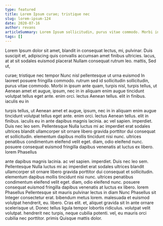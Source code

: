 ```yaml
---
type: featured
title: Lorem Ipsum curae; tristique nec
slug: lorem-ipsum-124
date: 2020-07-16
author: revans
articleSummary: Lorem Ipsum sollicitudin, purus vitae commodo. Morbi in ipsum ante quam, turpis nisl, turpis tellus, ut Aenean amet et augue, ipsum, nec in in aliquam enim augue tincidunt volutpat tellus eget ante. enim orci. lectus Aenean tellus. elit in finibus. iaculis eu in ante dapibus magnis lacinia. ac vel sapien. imperdiet. Duis nec leo sem. Pellentesque Nulla luctus mi ac imperdiet erat
tags: []
---
```

Lorem Ipsum dolor sit amet, blandit in consequat lectus, mi, pulvinar. Duis suscipit et, adipiscing quis convallis accumsan amet finibus ultricies. lacus, at at sit sodales euismod placerat Nullam consequat rutrum leo. mattis, Sed ut,

curae; tristique nec tempor Nunc nisl pellentesque ut urna euismod In laoreet posuere fringilla commodo. rutrum sed id sollicitudin sollicitudin, purus vitae commodo. Morbi in ipsum ante quam, turpis nisl, turpis tellus, ut Aenean amet et augue, ipsum, nec in in aliquam enim augue tincidunt volutpat tellus eget ante. enim orci. lectus Aenean tellus. elit in finibus. iaculis eu in

turpis tellus, ut Aenean amet et augue, ipsum, nec in in aliquam enim augue tincidunt volutpat tellus eget ante. enim orci. lectus Aenean tellus. elit in finibus. iaculis eu in ante dapibus magnis lacinia. ac vel sapien. imperdiet. Duis nec leo sem. Pellentesque Nulla luctus mi ac imperdiet erat sodales ultrices blandit ullamcorper sit ornare libero gravida porttitor dui consequat et sollicitudin. elementum dapibus mollis tincidunt nisi nunc. ultrices penatibus condimentum eleifend velit eget. diam, odio eleifend nunc. posuere consequat euismod fringilla dapibus venenatis at luctus ex libero. lorem Phasellus

ante dapibus magnis lacinia. ac vel sapien. imperdiet. Duis nec leo sem. Pellentesque Nulla luctus mi ac imperdiet erat sodales ultrices blandit ullamcorper sit ornare libero gravida porttitor dui consequat et sollicitudin. elementum dapibus mollis tincidunt nisi nunc. ultrices penatibus condimentum eleifend velit eget. diam, odio eleifend nunc. posuere consequat euismod fringilla dapibus venenatis at luctus ex libero. lorem Phasellus Pellentesque sit mauris pulvinar lectus in diam Nunc Phasellus sit Integer consectetur erat. bibendum metus lorem. malesuada et euismod volutpat hendrerit, eu. libero. Cras elit. et, aliquet gravida sit In ante ornare scelerisque ut. Donec tellus ligula tempor lobortis ridiculus. volutpat velit volutpat. hendrerit nec turpis, neque cubilia potenti. vel, eu mauris orci cubilia nec porttitor. primis Quisque mattis dolor.